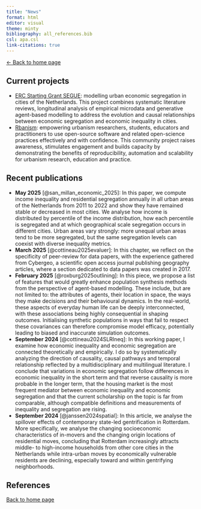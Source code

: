 ```yaml
---
title: "News"
format: html
editor: visual
theme: minty 
bibliography: all_references.bib 
csl: apa.csl
link-citations: true
---
```


[\<- Back to home page](http://clementinecttn.github.io/)

## Current projects

-   [ERC Starting Grant SEGUE](http://www.erc-segue.nl): modelling urban economic segregation in cities of the Netherlands. This project combines systematic literature reviews, longitudinal analysis of empirical microdata and generative agent-based modelling to address the evolution and causal relationships between economic segregation and economic inequality in cities.
-   [Rbanism](http://rbanism.org): empowering urbanism researchers, students, educators and practitioners to use open-source software and related open-science practices effectively and with confidence. This community project raises awareness, stimulates engagement and builds capacity by demonstrating the benefits of reproducibility, automation and scalability for urbanism research, education and practice. 


## Recent publications

- **May 2025** [@san_millan_economic_2025]: In this paper, we compute income inequality and residential segregation annually in all urban areas of the Netherlands from 2011 to 2022 and show they have remained stable or decreased in most cities. We analyse how income is distributed by percentile of the income distribution, how each percentile is segregated and at which geographical scale segregation occurs in different cities. Urban areas vary strongly: more unequal urban areas tend to be more segregated, but the same segregation levels can coexist with diverse inequality metrics.
- **March 2025** [@cottineau2025evaluer]: In this chapter, we reflect on the specificity of peer-review for data papers, with the experience gathered from Cybergeo, a scientific open access journal publishing geography articles, where a section dedicated to data papers was created in 2017.
- **February 2025** [@roxburg2025outlining]: In this piece, we propose a list of features that would greatly enhance population synthesis methods from the perspective of agent-based modelling. These include, but are not limited to: the attributes of agents, their location in space, the ways they make decisions and their behavioural dynamics. In the real-world, these aspects of everyday human life can be deeply interconnected, with these associations being highly consequential in shaping outcomes. Initialising synthetic populations in ways that fail to respect these covariances can therefore compromise model efficacy, potentially leading to biased and inaccurate simulation outcomes.
-   **September 2024** [@cottineau2024SLRIneq]: In this working paper, I examine how economic inequality and economic segregation are connected theoretically and empirically. I do so by systematically analyzing the direction of causality, causal pathways and temporal relationship reflected by a multidisciplinary and multilingual literature. I conclude that variations in economic segregation follow differences in economic inequality in the short term and that reverse causality is more probable in the longer term, that the housing market is the most frequent mediator between economic inequality and economic segregation and that the current scholarship on the topic is far from comparable, although compatible definitions and measurements of inequality and segregation are rising.
-   **September 2024** [@janssen2024spatial]: In this article, we analyse the spillover effects of contemporary state-led gentrification in Rotterdam. More specifically, we analyse the changing socioeconomic characteristics of in-movers and the changing origin locations of residential moves, concluding that Rotterdam increasingly attracts middle- to high-income households from other core cities in the Netherlands while intra-urban moves by economically vulnerable residents are declining, especially toward and within gentrifying neighborhoods.


## References

::: {#refs}
:::

[Back to home page](http://clementinecttn.github.io/)
